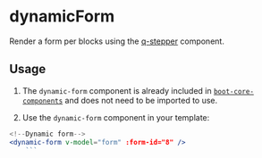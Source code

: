 
# dynamicForm
Render a form per blocks using the [q-stepper](https://quasar.dev/vue-components/stepper) component.

<TableTabs tabsContent={componentDynamicForm} />

## Usage

1. The `dynamic-form` component is already included in [`boot-core-components`](/docs/VueJs/modules/QSite/QsiteBoot#core-components) and does not need to be imported to use.

2. Use the `dynamic-form` component in your template:

```jsx
<!--Dynamic form-->
<dynamic-form v-model="form" :form-id="8" />
    ```
